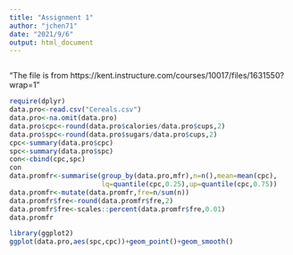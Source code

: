 ---
title: "Assignment 1"
author: "jchen71"
date: "2021/9/6"
output: html_document
---

```{r setup, include=FALSE}

```
"The file is from https://kent.instructure.com/courses/10017/files/1631550?wrap=1"

```{r}
require(dplyr)
data.pro<-read.csv("Cereals.csv")
data.pro<-na.omit(data.pro)
data.pro$cpc<-round(data.pro$calories/data.pro$cups,2)
data.pro$spc<-round(data.pro$sugars/data.pro$cups,2)
cpc<-summary(data.pro$cpc)
spc<-summary(data.pro$spc)
con<-cbind(cpc,spc)
con
data.promfr<-summarise(group_by(data.pro,mfr),n=n(),mean=mean(cpc),
                       lq=quantile(cpc,0.25),up=quantile(cpc,0.75)) 
data.promfr<-mutate(data.promfr,fre=n/sum(n))
data.promfr$fre<-round(data.promfr$fre,2)
data.promfr$fre<-scales::percent(data.promfr$fre,0.01)
data.promfr
```



```{r pressure, echo=FALSE}
library(ggplot2)
ggplot(data.pro,aes(spc,cpc))+geom_point()+geom_smooth()
```


